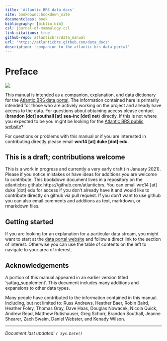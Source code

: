 ---
title: 'Atlantic BRS data docs'
site: bookdown::bookdown_site
documentclass: book
bibliography: [biblio.bib]
csl: journal-of-mammalogy.csl
link-citations: true
github-repo: atlanticbrs/data_manual
url: 'https://atlanticbrs.github.com/data_docs'
description: 'companion to the atlantic brs data portal'
---

# Preface {-}

![](images/logo.svg)

This manual is intended as a companion, explanation, and data dictionary for the [Atlantic BRS data portal](https://brsdataportalbeta.netlify.app). The information contained here is primarily intended for those who are actively working on the project and already have access to the data. For questions about obtaining access please contact (**brandon [dot] southall [at] sea-inc [dot] net**) directly. If this is not where you expected to be you might be looking for the [Atlantic BRS public website](https://brsmainpagebeta.netlify.app)?

For questions or problems with this manual or if you are interested in contributing directly please email **wrc14 [at] duke [dot] edu**.

## This is a draft; contributions welcome {-}

This is a work in progress and currently a very early draft (in January 2021). Please if you notice mistakes or have ideas for additions you are welcome to contribute. This bookdown document lives in a repository on the atlanticbrs github: https://github.com/atlanticbrs. You can email wrc14 [at] duke [dot] edu for access if you don't already have it and would like to contribute directly on github via pull request. If you don't want to use github you can also email comments and additions as text, markdown, or rmarkdown files.

## Getting started {-}

If you are looking for an explanation for a particular data stream, you might want to start at the [data portal website](https://brsdataportalbeta.netlify.app) and follow a direct link to the section of interest. Otherwise you can use the table of contents on the left to navigate to your area of interest.

## Acknowledgements {-}

A portion of this manual appeared in an earlier version titled 'sattag_supplement'. This document includes many additions and expansions to other data types.

Many people have contributed to the information contained in this manual. Including, but not limited to:
Russ Andrews, 
Heather Baer, 
Robin Baird, 
Heather Foley, 
Thomas Gray,
Dave Haas, 
Douglas Nowacek,
Nicola Quick, 
Andrew Read,
Matthew Rutishauser, 
Greg Schorr, 
Brandon Southall,
Jeanne Shearer, 
Zach Swaim,
Daniel Webster,
and 
Kenady Wilson.

----

_Document last updated: `r Sys.Date()`_

